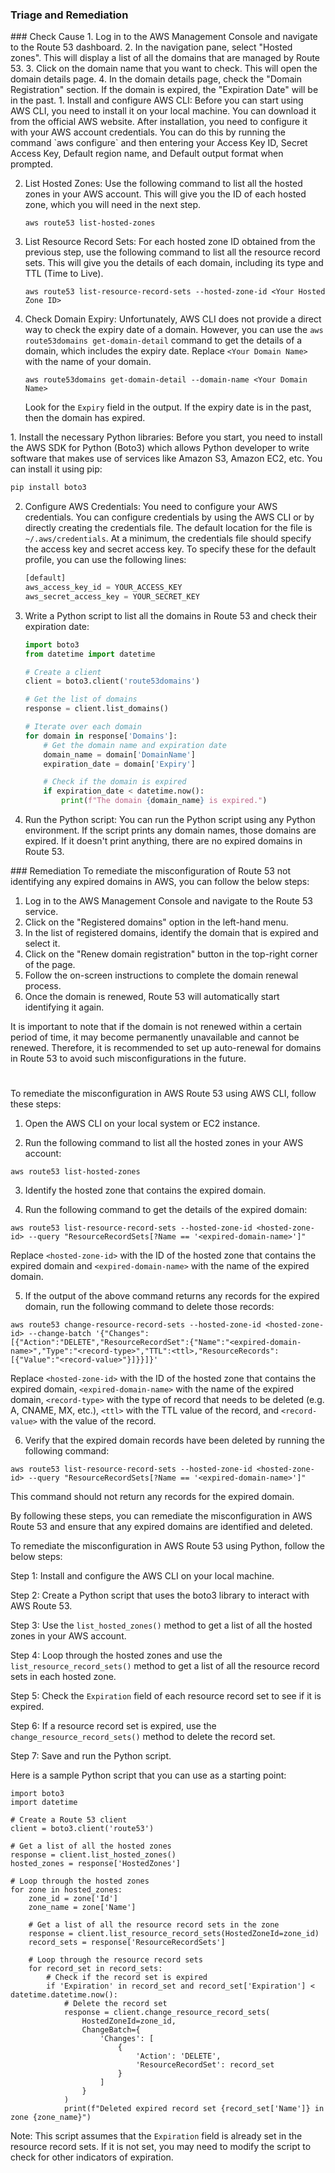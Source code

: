 
### Triage and Remediation
<Tabs>

<Tab title='Cause'>
### Check Cause
<AccordionGroup>
<Accordion title='Using Console' defaultOpen='true'>
1. Log in to the AWS Management Console and navigate to the Route 53 dashboard.
2. In the navigation pane, select "Hosted zones". This will display a list of all the domains that are managed by Route 53.
3. Click on the domain name that you want to check. This will open the domain details page.
4. In the domain details page, check the "Domain Registration" section. If the domain is expired, the "Expiration Date" will be in the past.
</Accordion>

<Accordion title='Using CLI'>
1. Install and configure AWS CLI: Before you can start using AWS CLI, you need to install it on your local machine. You can download it from the official AWS website. After installation, you need to configure it with your AWS account credentials. You can do this by running the command `aws configure` and then entering your Access Key ID, Secret Access Key, Default region name, and Default output format when prompted.

2. List Hosted Zones: Use the following command to list all the hosted zones in your AWS account. This will give you the ID of each hosted zone, which you will need in the next step.
   ```
   aws route53 list-hosted-zones
   ```

3. List Resource Record Sets: For each hosted zone ID obtained from the previous step, use the following command to list all the resource record sets. This will give you the details of each domain, including its type and TTL (Time to Live).
   ```
   aws route53 list-resource-record-sets --hosted-zone-id <Your Hosted Zone ID>
   ```

4. Check Domain Expiry: Unfortunately, AWS CLI does not provide a direct way to check the expiry date of a domain. However, you can use the `aws route53domains get-domain-detail` command to get the details of a domain, which includes the expiry date. Replace `<Your Domain Name>` with the name of your domain.
   ```
   aws route53domains get-domain-detail --domain-name <Your Domain Name>
   ```
   Look for the `Expiry` field in the output. If the expiry date is in the past, then the domain has expired.
</Accordion>

<Accordion title='Using Python'>
1. Install the necessary Python libraries: Before you start, you need to install the AWS SDK for Python (Boto3) which allows Python developer to write software that makes use of services like Amazon S3, Amazon EC2, etc. You can install it using pip:

   ```python
   pip install boto3
   ```
   
2. Configure AWS Credentials: You need to configure your AWS credentials. You can configure credentials by using the AWS CLI or by directly creating the credentials file. The default location for the file is `~/.aws/credentials`. At a minimum, the credentials file should specify the access key and secret access key. To specify these for the default profile, you can use the following lines:

   ```python
   [default]
   aws_access_key_id = YOUR_ACCESS_KEY
   aws_secret_access_key = YOUR_SECRET_KEY
   ```
   
3. Write a Python script to list all the domains in Route 53 and check their expiration date:

   ```python
   import boto3
   from datetime import datetime

   # Create a client
   client = boto3.client('route53domains')

   # Get the list of domains
   response = client.list_domains()

   # Iterate over each domain
   for domain in response['Domains']:
       # Get the domain name and expiration date
       domain_name = domain['DomainName']
       expiration_date = domain['Expiry']

       # Check if the domain is expired
       if expiration_date < datetime.now():
           print(f"The domain {domain_name} is expired.")
   ```
   
4. Run the Python script: You can run the Python script using any Python environment. If the script prints any domain names, those domains are expired. If it doesn't print anything, there are no expired domains in Route 53.
</Accordion>

</AccordionGroup>
</Tab>
<Tab title='Remediation'>
### Remediation

<AccordionGroup>
<Accordion title='Using Console' defaultOpen='true'>
To remediate the misconfiguration of Route 53 not identifying any expired domains in AWS, you can follow the below steps:

1. Log in to the AWS Management Console and navigate to the Route 53 service.
2. Click on the "Registered domains" option in the left-hand menu.
3. In the list of registered domains, identify the domain that is expired and select it.
4. Click on the "Renew domain registration" button in the top-right corner of the page.
5. Follow the on-screen instructions to complete the domain renewal process.
6. Once the domain is renewed, Route 53 will automatically start identifying it again.

It is important to note that if the domain is not renewed within a certain period of time, it may become permanently unavailable and cannot be renewed. Therefore, it is recommended to set up auto-renewal for domains in Route 53 to avoid such misconfigurations in the future.

#
</Accordion>

<Accordion title='Using CLI'>
To remediate the misconfiguration in AWS Route 53 using AWS CLI, follow these steps:

1. Open the AWS CLI on your local system or EC2 instance.

2. Run the following command to list all the hosted zones in your AWS account:
```
aws route53 list-hosted-zones
```

3. Identify the hosted zone that contains the expired domain.

4. Run the following command to get the details of the expired domain:
```
aws route53 list-resource-record-sets --hosted-zone-id <hosted-zone-id> --query "ResourceRecordSets[?Name == '<expired-domain-name>']"
```
Replace `<hosted-zone-id>` with the ID of the hosted zone that contains the expired domain and `<expired-domain-name>` with the name of the expired domain.

5. If the output of the above command returns any records for the expired domain, run the following command to delete those records:
```
aws route53 change-resource-record-sets --hosted-zone-id <hosted-zone-id> --change-batch '{"Changes":[{"Action":"DELETE","ResourceRecordSet":{"Name":"<expired-domain-name>","Type":"<record-type>","TTL":<ttl>,"ResourceRecords":[{"Value":"<record-value>"}]}}]}'
```
Replace `<hosted-zone-id>` with the ID of the hosted zone that contains the expired domain, `<expired-domain-name>` with the name of the expired domain, `<record-type>` with the type of record that needs to be deleted (e.g. A, CNAME, MX, etc.), `<ttl>` with the TTL value of the record, and `<record-value>` with the value of the record.

6. Verify that the expired domain records have been deleted by running the following command:
```
aws route53 list-resource-record-sets --hosted-zone-id <hosted-zone-id> --query "ResourceRecordSets[?Name == '<expired-domain-name>']"
```
This command should not return any records for the expired domain.

By following these steps, you can remediate the misconfiguration in AWS Route 53 and ensure that any expired domains are identified and deleted.
</Accordion>

<Accordion title='Using Python'>
To remediate the misconfiguration in AWS Route 53 using Python, follow the below steps:

Step 1: Install and configure the AWS CLI on your local machine.

Step 2: Create a Python script that uses the boto3 library to interact with AWS Route 53.

Step 3: Use the `list_hosted_zones()` method to get a list of all the hosted zones in your AWS account.

Step 4: Loop through the hosted zones and use the `list_resource_record_sets()` method to get a list of all the resource record sets in each hosted zone.

Step 5: Check the `Expiration` field of each resource record set to see if it is expired.

Step 6: If a resource record set is expired, use the `change_resource_record_sets()` method to delete the record set.

Step 7: Save and run the Python script.

Here is a sample Python script that you can use as a starting point:

```
import boto3
import datetime

# Create a Route 53 client
client = boto3.client('route53')

# Get a list of all the hosted zones
response = client.list_hosted_zones()
hosted_zones = response['HostedZones']

# Loop through the hosted zones
for zone in hosted_zones:
    zone_id = zone['Id']
    zone_name = zone['Name']

    # Get a list of all the resource record sets in the zone
    response = client.list_resource_record_sets(HostedZoneId=zone_id)
    record_sets = response['ResourceRecordSets']

    # Loop through the resource record sets
    for record_set in record_sets:
        # Check if the record set is expired
        if 'Expiration' in record_set and record_set['Expiration'] < datetime.datetime.now():
            # Delete the record set
            response = client.change_resource_record_sets(
                HostedZoneId=zone_id,
                ChangeBatch={
                    'Changes': [
                        {
                            'Action': 'DELETE',
                            'ResourceRecordSet': record_set
                        }
                    ]
                }
            )
            print(f"Deleted expired record set {record_set['Name']} in zone {zone_name}")
```

Note: This script assumes that the `Expiration` field is already set in the resource record sets. If it is not set, you may need to modify the script to check for other indicators of expiration.
</Accordion>

</AccordionGroup>
</Tab>
</Tabs>
